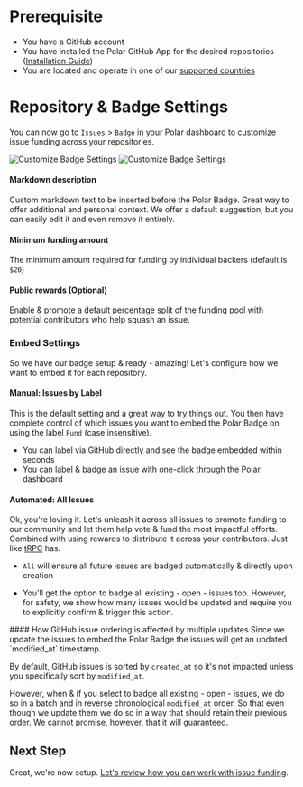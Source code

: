 
# Prerequisite

- You have a GitHub account
- You have installed the Polar GitHub App for the desired repositories ([Installation Guide](/docs/github/install))
- You are located and operate in one of our [supported countries](/docs#supported-countries)

# Repository & Badge Settings

You can now go to `Issues` > `Badge` in your Polar dashboard to customize issue funding across your repositories.

![Customize Badge Settings](../polar-badge-setup.light.png)
![Customize Badge Settings](../polar-badge-setup.dark.png)

#### Markdown description

Custom markdown text to be inserted before the Polar Badge. Great way to offer
additional and personal context. We offer a default suggestion, but you can easily
edit it and even remove it entirely.

#### Minimum funding amount

The minimum amount required for funding by individual backers (default is `$20`)

#### Public rewards (Optional)

Enable & promote a default percentage split of the funding pool with potential
contributors who help squash an issue.

### Embed Settings

So we have our badge setup & ready - amazing! Let's configure how we want to
embed it for each repository.

#### Manual: Issues by Label

This is the default setting and a great way to try things out. You then have
complete control of which issues you want to embed the Polar Badge on using the
label `Fund` (case insensitive).

- You can label via GitHub directly and see the badge embedded within seconds
- You can label & badge an issue with one-click through the Polar dashboard

#### Automated: All Issues

Ok, you're loving it. Let's unleash it across all issues to promote funding to
our community and let them help vote & fund the most impactful efforts. Combined
with using rewards to distribute it across your contributors. Just like [tRPC](https://twitter.com/trpcio/status/1716747233121464346) has.

- `All` will ensure all future issues are badged automatically & directly upon
  creation

- You'll get the option to badge all existing - open - issues too. However, for
  safety, we show how many issues would be updated and require you to
  explicitly confirm & trigger this action.


<BrowserCallout type="NOTE">
#### How GitHub issue ordering is affected by multiple updates
Since we update the issues to embed the Polar Badge the issues will get an
updated `modified_at` timestamp.

By default, GitHub issues is sorted by `created_at` so it's not impacted
unless you specifically sort by `modified_at`.

However, when & if you select to badge all existing - open - issues, we do
so in a batch and in reverse chronological `modified_at` order. So that even
though we update them we do so in a way that should retain their previous order.
We cannot promise, however, that it will guaranteed.
</BrowserCallout>


## Next Step

Great, we're now setup. [Let's review how you can work with issue funding](/docs/issue-funding/workflow).
